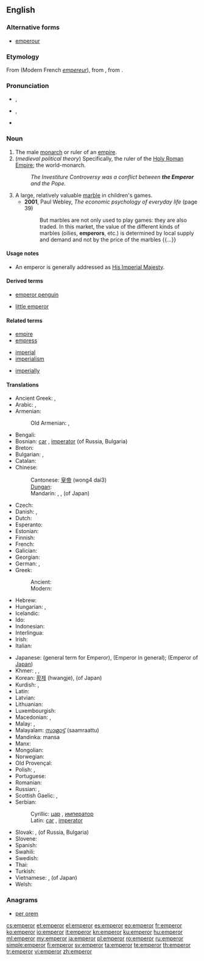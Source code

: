 ==English==

===Alternative forms===
* [[emperour]] {{qualifier|obsolete}}

===Etymology===
From {{etyl|fro}} {{term|empereor|lang=fr}} (Modern French ''[[empereur]]''), from {{etyl|la}} {{term|imperator||emperor; commander|lang=la}}, from {{term|imperare|| to command|lang=la}}.

===Pronunciation===
* {{a|RP}} {{IPA|/ˈɛmpəɹə/}}, {{X-SAMPA|/"Emp@r\@/}}
* {{a|GenAm}} {{IPA|/ˈɛmpəɹɚ/}}, {{X-SAMPA|/"Emp@r\@`/}}
* {{audio|En-us-emperor.ogg|Audio (US)}}

===Noun===
{{en-noun}}

# The male [[monarch]] or ruler of an [[empire]].
# (''medieval political theory'') Specifically, the ruler of the [[Holy Roman Empire]]; the world-monarch.
#: ''The Investiture Controversy was a conflict between '''the Emperor''' and the Pope.''
# A large, relatively valuable [[marble]] in children's games.
#* '''2001''', Paul Webley, ''The economic psychology of everyday life'' (page 39)
#*: But marbles are not only used to play games: they are also traded. In this market, the value of the different kinds of marbles (oilies, '''emperors''', etc.) is determined by local supply and demand and not by the price of the marbles {{...}}

====Usage notes====
* An emperor is generally addressed as [[His Imperial Majesty]].

====Derived terms====
{{rel-top|Terms derived from ''emperor''}}
* [[emperor penguin]]
{{rel-mid}}
* [[little emperor]]
{{rel-bottom}}

====Related terms====
{{rel-top3|Terms etymologically related to ''emperor''}}
* [[empire]]
* [[empress]]
{{rel-mid3}}
* [[imperial]]
* [[imperialism]]
{{rel-mid3}}
* [[imperially]]
{{rel-bottom}}

====Translations====
{{trans-top|ruler of an empire}}
* Ancient Greek: {{tø|grc|καῖσαρ|m|sc=polytonic}}, {{tø|grc|αὐτάναξ|m|sc=polytonic}}
* Arabic: {{t|ar|قيصر|m|tr=qaySar}}, {{t|ar|إمبراطور|m|tr='imbraaTuur}}
* Armenian: {{t-|hy|կայսր|tr=kaysr}}
*: Old Armenian: {{tø|xcl|կայսր|tr=kaysr|sc=Armn|xs=Old Armenian}}, {{tø|xcl|կեսար|tr=kesar|sc=Armn|xs=Old Armenian}}
* Bengali: {{t|bn|সম্রাট|sc=Beng}}
* Bosnian: [[car]] {{m}}, [[imperator]] {{m}} (of Russia, Bulgaria)
* Breton: {{t|br|impalaer|xs=Breton}}
* Bulgarian: {{t+|bg|цар|m}}, {{t+|bg|император|m}}
* Catalan: {{t+|ca|emperador}}
* Chinese:
*: Cantonese: [[皇帝]] (wong4 dai3)
*: [[Dungan]]: {{tø|dng|хуанди|tr=huandi|sc=Cyrl}}
*: Mandarin: {{t-|cmn|皇帝|tr=huángdì|sc=Hani}}, {{t-|cmn|帝王|tr=dìwáng|sc=Hani}}, {{t-|cmn|天皇|tr=tiānhuáng|sc=Hani}} (of Japan)
* Czech: {{t-|cs|císař|m}}
* Danish: {{t+|da|kejser}}, {{t|da|Keiseren}}
* Dutch: {{t+|nl|keizer|m}}
* Esperanto: {{t|eo|imperiestro|xs=Esperanto}}
* Estonian: {{t+|et|keiser}}
* Finnish: {{t+|fi|keisari}}
* French: {{t+|fr|empereur|m}}
* Galician: {{t-|gl|emperador|xs=Galician}}
* Georgian: {{t|ka|იმპერატორი|tr=imp'erat'ori|sc=Geor|xs=Georgian}}
* German: {{t+|de|Kaiser|m}}, {{t|de|Imperator|m}}
* Greek:
*: Ancient: {{tø|grc|αὐτοκράτωρ|m|sc=polytonic}}
*: Modern: {{t+|el|αυτοκράτορας|m}}
* Hebrew: {{t|he|קיסר}}
* Hungarian: {{t+|hu|császár}}, {{t+|hu|cár}}
* Icelandic: {{t+|is|keisari|m}}
* Ido: {{t|io|cezaro|xs=Ido}}
* Indonesian: {{t-|id|kaisar|xs=Indonesian}}
* Interlingua: {{t|ia|imperator}}
* Irish: {{t|ga|impire|m}}
* Italian: {{t+|it|imperatore|m}}
{{trans-mid}}
* Japanese: {{t+|ja|帝王|tr=teiō}} (general term for Emperor), {{t+|ja|皇帝|tr=kōtei}} (Emperor in general); {{t+|ja|天皇|tr=tennō}} (Emperor of [[Japan]])
* Khmer: {{t|km|អធិរាជ|sc=Khmr|tr=atʰiriech}}, {{t|km|ព្រះចៅអធិរាជ|sc=Khmr|tr=preah chav atʰiriech}}, {{t|km|រាជាធិរាជ|sc=Khmr|tr=riechie tʰiriech}}
* Korean: [[황제]] (hwangje), {{t|ko|천황|tr=cheonhwang}} (of Japan)
* Kurdish: {{t|ku|emperator|sc=ku-Arab}}, {{t|ku|qeyser|sc=ku-Arab}}
* Latin: {{t+|la|imperator|m}}
* Latvian: {{t|lv|imperators|m|xs=Latvian}}
* Lithuanian: {{t-|lt|imperatorius|m|xs=Lithuanian}}
* Luxembourgish: {{t|lb|Keeser}}
* Macedonian: {{t-|mk|цар|m|tr=car}}, {{t-|mk|император|m|tr=imperátor}}
* Malay: {{t|ms|kaisar}}, {{t|ms|maharaja}}
* Malayalam: [[സാമ്രാട്ട്]] (saamraattu)
* Mandinka: mansa
* Manx: {{t|gv|ard-ree|m}}
* Mongolian: {{t|mn|эзэн хаан|sc=Cyrl}}
* Norwegian: {{t+|no|keiser|m}}
* Old Provençal: {{tø|pro|emperador}}
* Polish: {{t+|pl|imperator|m}}, {{t+|pl|cesarz|m}}
* Portuguese: {{t+|pt|imperador|m}}
* Romanian: {{t+|ro|împărat|m}}
* Russian: {{t+|ru|император|m|tr=imperátor}}, {{qualifier|czar}} {{t+|ru|царь|m|tr=car’}}
* Scottish Gaelic: {{t-|gd|àrd-rìgh|m|xs=Scottish Gaelic}}, {{t-|gd|Ceusair|xs=Scottish Gaelic}}
* Serbian:
*: Cyrillic: [[цар]] {{m}}, [[император]]
*: Latin: [[car]] {{m}}, [[imperator]]
* Slovak: {{t+|sk|cisár|m}}, {{t-|sk|cár|m}} (of Russia, Bulgaria)
* Slovene: {{t+|sl|cesar|m}}
* Spanish: {{t-|es|emperador|m}}
* Swahili: {{t|sw|kaisari|xs=Swahili}}
* Swedish: {{t+|sv|kejsare}}
* Thai: {{t|th|จักรพรรดิ|tr=càkkraphát}}
* Turkish: {{t+|tr|imparator}}
* Vietnamese: {{t+|vi|hoàng đế|xs=Vietnamese}}, {{t|vi|thiên hoàng|xs=Vietnamese}} (of Japan)
* Welsh: {{t|cy|ymerawdwr|xs=Welsh}}
{{trans-bottom}}

===Anagrams===
* [[per orem#English|per orem]]

[[cs:emperor]]
[[et:emperor]]
[[el:emperor]]
[[es:emperor]]
[[eo:emperor]]
[[fr:emperor]]
[[ko:emperor]]
[[io:emperor]]
[[it:emperor]]
[[kn:emperor]]
[[ku:emperor]]
[[hu:emperor]]
[[ml:emperor]]
[[my:emperor]]
[[ja:emperor]]
[[pl:emperor]]
[[ro:emperor]]
[[ru:emperor]]
[[simple:emperor]]
[[fi:emperor]]
[[sv:emperor]]
[[ta:emperor]]
[[te:emperor]]
[[th:emperor]]
[[tr:emperor]]
[[vi:emperor]]
[[zh:emperor]]